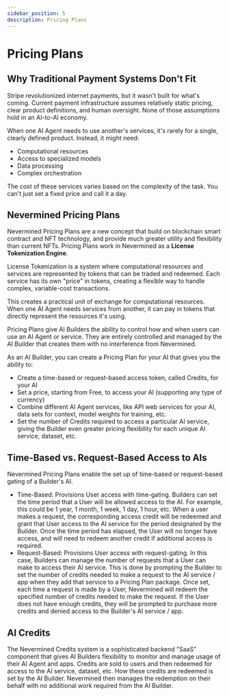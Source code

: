 ```yaml
---
sidebar_position: 5
description: Pricing Plans
---
```


# Pricing Plans

## Why Traditional Payment Systems Don't Fit

Stripe revolutionized internet payments, but it wasn't built for what's coming. Current payment
infrastructure assumes relatively static pricing, clear product definitions, and human oversight.
None of those assumptions hold in an AI-to-AI economy.

When one AI Agent needs to use another's services, it's rarely for a single, clearly defined
product. Instead, it might need:

- Computational resources
- Access to specialized models
- Data processing
- Complex orchestration

The cost of these services varies based on the complexity of the task. You can't just set a fixed
price and call it a day.

## Nevermined Pricing Plans

Nevermined Pricing Plans are a new concept that build on blockchain smart contract and NFT
technology, and provide much greater utility and flexibility than current NFTs. Pricing Plans work
in Nevermined as a **License Tokenization Engine**.

License Tokenization is a system where computational resources and services are represented by
tokens that can be traded and redeemed. Each service has its own "price" in tokens, creating a
flexible way to handle complex, variable-cost transactions.

This creates a practical unit of exchange for computational resources. When one AI Agent needs
services from another, it can pay in tokens that directly represent the resources it's using.

Pricing Plans give AI Builders the ability to control how and when users can use an AI Agent or
service. They are entirely controlled and managed by the AI Builder that creates them with no
interference from Nevermined.

As an AI Builder, you can create a Pricing Plan for your AI that gives you the ability to:

- Create a time-based or request-based access token, called Credits, for your AI
- Set a price, starting from Free, to access your AI (supporting any type of currency)
- Combine different AI Agent services, like API web services for your AI, data sets for context,
  model weights for training, etc.
- Set the number of Credits required to access a particular AI service, giving the Builder even
  greater pricing flexibility for each unique AI service, dataset, etc.

## Time-Based vs. Request-Based Access to AIs

Nevermined Pricing Plans enable the set up of time-based or request-based gating of a Builder's AI.

- Time-Based: Provisions User access with time-gating. Builders can set the time period that a User
  will be allowed access to the AI. For example, this could be 1 year, 1 month, 1 week, 1 day, 1
  hour, etc. When a user makes a request, the corresponding access credit will be redeemed and grant
  that User access to the AI service for the period designated by the Builder. Once the time period
  has elapsed, the User will no longer have access, and will need to redeem another credit if
  additional access is required.
- Request-Based: Provisions User access with request-gating. In this case, Builders can manage the
  number of requests that a User can make to access their AI service. This is done by prompting the
  Builder to set the number of credits needed to make a request to the AI service / app when they
  add that service to a Pricing Plan package. Once set, each time a request is made by a User,
  Nevermined will redeem the specified number of credits needed to make the request. If the User
  does not have enough credits, they will be prompted to purchase more credits and denied access to
  the Builder's AI service / app.

## AI Credits

The Nevermined Credits system is a sophisticated backend "SaaS" component that gives AI Builders
flexibility to monitor and manage usage of their AI Agent and apps. Credits are sold to users and
then redeemed for access to the AI service, dataset, etc. How these credits are redeemed is set by
the AI Builder. Nevermined then manages the redemption on their behalf with no additional work
required from the AI Builder.
